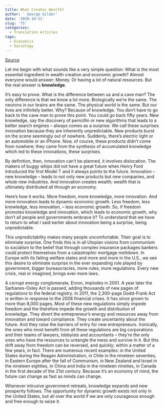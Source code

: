 ```yaml
---
title: What Creates Wealth?
author: ' George Gilder'
date: '2020-10-31'
slug: '75'
categories:
  - Translation Articles
tags:
  - Economics
  - Sociology
---
```


[Source](https://www.youtube.com/watch?v=661TPEvCCTU)

Let me begin with what sounds like a very simple question: What is the most essential ingredient in wealth creation and economic growth? Almost everyone would answer: Money. Or having a lot of natural resources. But the real answer is **knowledge**.

It's easy to prove. What is the difference between us and a cave man? The only difference is that we know a lot more. Biologically we're the same. The neurons in our brains are the same. The physical world is the same. But our lives are infinitely better. Why? Because of knowledge. You don't have to go back to the cave man to prove this point. You could go back fifty years. New knowledge, say the discovery of penicillin or new algorithms that leads to a better search engines -- always comes as a surprise. We call these surprises innovation because they are inherently unpredictable. New products burst on the scene seemingly out of nowhere. Suddenly, there's electric light or an automobile or an iPhone. Now, of course, these products didn't come from nowhere; they came from the synthesis of accumulated knowledge which led to these innovations, these surprises.

By definition, then, innovation can't be planned, it involves dislocation. The makers of buggy whips did not have a great future when Henry Ford introduced the first Model T and it always points to the future. Innovation -- new knowledge -- leads to not only new products but new companies, and whole new industries. And innovation creates wealth; wealth that is ultimately distributed all through an economy.

Here's how it works. More freedom, more knowledge, more innovation. And more innovation leads to dynamic economic growth. Less freedom, less knowledge, less innovation, -- less economic growth. So, if freedom promotes knowledge and innovation, which leads to economic growth, why don't all people and governments embrace it? To understand that we have to return to what I said earlier about innovation being a surprise, being unpredictable.

This unpredictability makes many people uncomfortable. Their goal is to eliminate surprise. One finds this is in all Utopian visions from communism to socialism to the belief that through complex insurance packages bankers could protect themselves from a catastrophic mortgage meltdown. In Europe with its failing welfare states and more and more in the U.S., we see this desire to eliminate surprise in the ever expanding role played by government, bigger bureaucracies, more rules, more regulations. Every new crisis, real or imagined, brings ever more laws.

A corrupt energy conglomerate, Enron, implodes in 2001. A year later the Sarbanes-Oxley Act is passed, adding thousands of new pages of regulations to the federal registry. In 2011, the 2,300-page Dodd-Frank Act is written in response to the 2008 financial crises. It has since grown to more than 8,000 pages. Most of these new regulations simply impede freedom and the therefore impede the growth and distribution of knowledge. They divert the entrepreneur's energy and resources away from innovation and toward compliance. They create uncertainty about the future. And they raise the barriers of entry for new entrepreneurs. Ironically, the ones who most benefit from all these regulations are big corporations and their teams of lawyers, lobbyists and accountants -- they're the only ones who have the resources to untangle the mess and survive in it. But this drift away from freedom can be reversed, and quickly; within a matter of a few years, in fact. There are numerous recent examples: in the United States during the Reagan Administration, in Chile in the nineteen seventies, in Eastern Europe after the fall of Communism, in New Zealand and Israel in the nineteen eighties, in China and India in the nineteen nineties, in Canada in the first decade of the 21st century. Because it's an economy of mind, the future can change as fast as minds can change.

Whenever intrusive government retreats, knowledge expands and new prosperity follows. The opportunity for dynamic growth exists not only in the United States, but all over the world if we are only courageous enough and free enough to seize it.